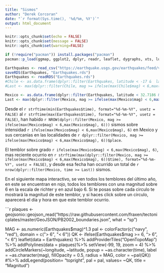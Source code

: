 ```yaml
---
title: "Sismos"
author: "Derek Corcoran"
date: "`r format(Sys.time(), '%d/%m, %Y')`"
output: html_document
---
```


```r
knitr::opts_chunk$set(echo = FALSE)
knitr::opts_chunk$set(message = FALSE)
knitr::opts_chunk$set(warning=FALSE)
```

```r
if (!require("pacman")) install.packages("pacman")
pacman::p_load(ggmap, ggplot2, dplyr, readr, leaflet, dygraphs, xts, lubridate, geojsonio)
```

```r
Earthquakes <- read_csv("https://earthquake.usgs.gov/earthquakes/feed/v1.0/summary/2.5_month.csv")
saveRDS(Earthquakes, "Earthquakes.rds")
Earthquakes <- readRDS("Earthquakes.rds")
#Chile <- as.data.frame(dplyr::filter(Earthquakes, latitude < -17 &  latitude >  -60 & longitude < -65 & longitude > -75))
#Last <- max(dplyr::filter(Chile, mag >= ifelse(max(Chile$mag) < 6,max(Chile$mag), 6))$time)

Mexico <- as.data.frame(dplyr::filter(Earthquakes, latitude < 32.7186 &  latitude >  14.5329 & longitude < -86.7034 & longitude > -118.8672))
Last <- max(dplyr::filter(Mexico, mag >= ifelse(max(Mexico$mag) < 6,max(Mexico$mag), 6))$time)
```

Desde el `r strftime(min(Earthquakes$time), format="%d-%m-%Y", usetz = FALSE)` al `r strftime(max(Earthquakes$time), format="%d-%m-%Y", usetz = FALSE)`, han habido `r NROW(dplyr::filter(Mexico, mag >= ifelse(max(Mexico$mag) < 6,max(Mexico$mag), 6)))` sismos sobre intensidad `r ifelse(max(Mexico$mag) < 6,max(Mexico$mag), 6)` en Mexico y sus cercanias en las localidades de `r dplyr::filter(Mexico, mag >= ifelse(max(Mexico$mag) < 6,max(Mexico$mag), 6))$place`.

El temblor sobre grado `r ifelse(max(Mexico$mag) < 6,max(Mexico$mag), 6)`, mas reciente ocurrio en `r strftime(max(dplyr::filter(Mexico, mag >= ifelse(max(Mexico$mag) < 6,max(Mexico$mag), 6))$time), format="%d-%m-%Y", usetz = FALSE)`, y desde esa fecha han ocurrido un total de `r nrow(dplyr::filter(Mexico, time >= Last))` sismos. 

En el siguiente mapa interactivo, se ven todos los temblores del último año, en este se encuentran en rojo, todos los temblores con una magnitud sobre 6 en la escala de richter y en azul bajo 6. Si te posas sobre cada circulo te mostrará la magnitud de este temblor, y si haces click sobre un circulo, aparecerá el día y hora en que este temblor ocurrio.

```r
plaques <- geojsonio::geojson_read("https://raw.githubusercontent.com/fraxen/tectonicplates/master/GeoJSON/PB2002_boundaries.json", what = "sp")

MAG <- as.numeric(Earthquakes$mag)^1.3
pal <- colorFactor(c("navy", "red"), domain = c("> 6", "< 6"))
QK <- ifelse(Earthquakes$mag >= 6, "> 6", "< 6")
leaflet(data = Earthquakes) %>% addProviderTiles("OpenTopoMap") %>% addPolylines(data = plaques)%>% setView(-99, 19, zoom = 4) %>%
    addCircleMarkers(~longitude, ~latitude, popup = ~as.character(time), label = ~as.character(mag), fillOpacity = 0.5, radius = MAG, color = ~pal(QK))  
#%>%  addLegend(position= "topright", pal = pal, values= ~QK, title = "Magnitud")
